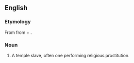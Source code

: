==English==

===Etymology===
From {{etyl|grc}} {{term|ἱερόδουλος|tr=hierodoulos|lang=grc|sc=polytonic}} from {{term|ἱερός||sacred|tr=hieros|lang=grc|sc=polytonic}} + {{term|δοῦλος||slave|tr=doulos|lang=grc|sc=polytonic}}.

===Noun===
{{en-noun}}

# A temple slave, often one performing religious prostitution.